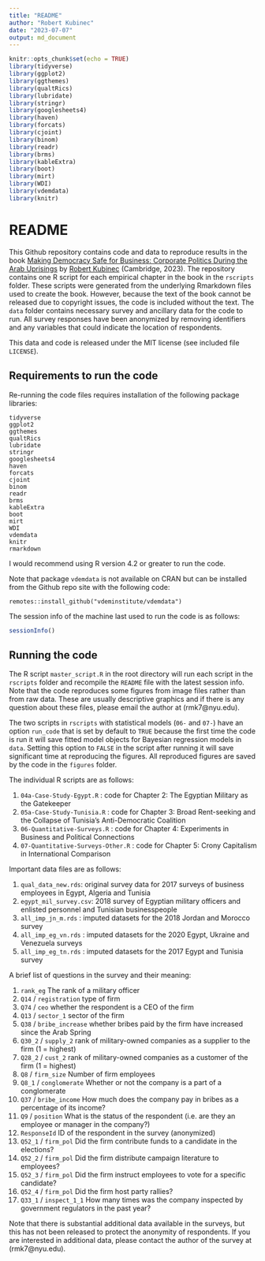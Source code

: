```yaml
---
title: "README"
author: "Robert Kubinec"
date: "2023-07-07"
output: md_document
---
```


```r
knitr::opts_chunk$set(echo = TRUE)
library(tidyverse)
library(ggplot2)
library(ggthemes)
library(qualtRics)
library(lubridate)
library(stringr)
library(googlesheets4)
library(haven)
library(forcats)
library(cjoint)
library(binom)
library(readr)
library(brms)
library(kableExtra)
library(boot)
library(mirt)
library(WDI)
library(vdemdata)
library(knitr)
```



# README

This Github repository contains code and data to reproduce results in the book [Making Democracy Safe for Business: Corporate Politics During the Arab Uprisings](https://www.cambridge.org/core/books/making-democracy-safe-for-business/B937C65E6766D9A5D8AC390EA2182B21) by [Robert Kubinec](www.robertkubinec.com) (Cambridge, 2023). The repository contains one R script for each empirical chapter in the book in the `rscripts` folder. These scripts were generated from the underlying Rmarkdown files used to create the book. However, because the text of the book cannot be released due to copyright issues, the code is included without the text. The `data` folder contains necessary survey and ancillary data for the code to run. All survey responses have been anonymized by removing identifiers and any variables that could indicate the location of respondents. 

This data and code is released under the MIT license (see included file `LICENSE`).

## Requirements to run the code

Re-running the code files requires installation of the following package libraries:

```
tidyverse
ggplot2
ggthemes
qualtRics
lubridate
stringr
googlesheets4
haven
forcats
cjoint
binom
readr
brms
kableExtra
boot
mirt
WDI
vdemdata
knitr
rmarkdown
```

I would recommend using R version 4.2 or greater to run the code.

Note that package `vdemdata` is not available on CRAN but can be installed from the Github repo site with the following code:

```
remotes::install_github("vdeminstitute/vdemdata")
```

The session info of the machine last used to run the code is as follows:

```r
sessionInfo()
```


## Running the code

The R script `master_script.R` in the root directory will run each script in the `rscripts` folder and recompile the `README` file with the latest session info. Note that the code reproduces some figures from image files rather than from raw data. These are usually descriptive graphics and if there is any question about these files, please email the author at (rmk7@nyu.edu). 

The two scripts in `rscripts` with statistical models (`06-` and `07-`) have an option `run_code` that is set by default to `TRUE` because the first time the code is run it will save fitted model objects for Bayesian regression models in `data`. Setting this option to `FALSE` in the script after running it will save significant time at reproducing the figures. All reproduced figures are saved by the code in the `figures` folder.

The individual R scripts are as follows:

1. `04a-Case-Study-Egypt.R` : code for Chapter 2: The Egyptian Military as the Gatekeeper
2. `05a-Case-Study-Tunisia.R` : code for Chapter 3: Broad Rent-seeking and the Collapse of Tunisia's Anti-Democratic Coalition
3. `06-Quantitative-Surveys.R` : code for Chapter 4: Experiments in Business and Political Connections
4. `07-Quantitative-Surveys-Other.R` : code for Chapter 5: Crony Capitalism in International Comparison

Important data files are as follows:

1. `qual_data_new.rds`: original survey data for 2017 surveys of business employees in Egypt, Algeria and Tunisia
2. `egypt_mil_survey.csv`: 2018 survey of Egyptian military officers and enlisted personnel and Tunisian businesspeople
3. `all_imp_jn_m.rds` : imputed datasets for the 2018 Jordan and Morocco survey
4. `all_imp_eg_vn.rds` : imputed datasets for the 2020 Egypt, Ukraine and Venezuela surveys
5. `all_imp_eg_tn.rds` : imputed datasets for the 2017 Egypt and Tunisia survey

A brief list of questions in the survey and their meaning:

1. `rank_eg` The rank of a military officer
2. `Q14` / `registration` type of firm 
3. `Q74` / `ceo` whether the respondent is a CEO of the firm
4. `Q13` / `sector_1` sector of the firm
5. `Q38` / `bribe_increase` whether bribes paid by the firm have increased since the Arab Spring
6. `Q30_2` / `supply_2` rank of military-owned companies as a supplier to the firm (1 = highest)
7. `Q28_2` / `cust_2` rank of military-owned companies as a customer of the firm (1 = highest)
8. `Q8` / `firm_size` Number of firm employees
9. `Q8_1` / `conglomerate` Whether or not the company is a part of a conglomerate
10. `Q37` / `bribe_income` How much does the company pay in bribes as a percentage of its income?
11. `Q9` / `position` What is the status of the respondent (i.e. are they an employee or manager in the company?)
12. `ResponseId` ID of the respondent in the survey (anonymized)
13. `Q52_1` / `firm_pol` Did the firm contribute funds to a candidate in the elections?
14. `Q52_2` / `firm_pol` Did the firm distribute campaign literature to employees?
15. `Q52_3` / `firm_pol` Did the firm instruct employees to vote for a specific candidate?
16. `Q52_4` / `firm_pol` Did the firm host party rallies?
17. `Q33_1` / `inspect_1_1` How many times was the company inspected by government regulators in the past year?

Note that there is substantial additional data available in the surveys, but this has not been released to protect the anonymity of respondents. If you are interested in additional data, please contact the author of the survey at (rmk7@nyu.edu). 